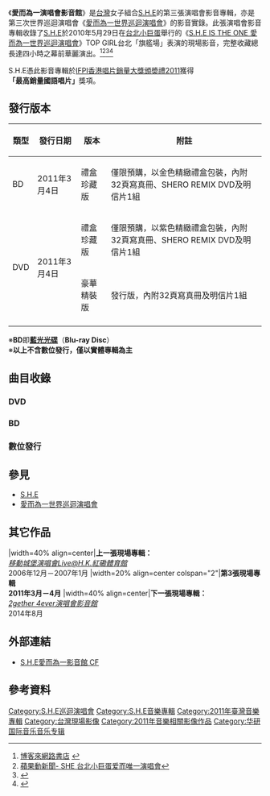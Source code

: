 {{Infobox Album 
| Name		= 愛而為一演唱會影音館
| Type		= [[現場專輯|現場專輯]]
| Artist	= [[S.H.E|S.H.E]] 
| Cover		= S.H.E IS THE ONE.jpg
| Released  	= 2011年3月4日（DVD/BD）<br />2011年4月15日（數位發行）
| Format  	= [[DVD|DVD]]、[[藍光光碟|BD]]、數位發行
| Recorded	= 2010年5月29日
| Length        = 04:36:00
| Genre		= [[華語流行音樂|華語流行音樂]] 
| Label		= {{plainlist|
*[[華研國際音樂|華研國際音樂]]（台灣）
*[[金牌大風|金牌大風]]（中國大陸）
*[[维高文化|维高文化]]（香港）
}}
| venue         = [[台北小巨蛋|台北小巨蛋]]
| Producer	= [[王治平|王治平]]
| Certification = *[[IFPI香港唱片銷量大獎頒獎禮2011|IFPI香港唱片銷量大獎2011]] 十大銷量國語唱片（香港）
*[[IFPI香港唱片銷量大獎頒獎禮2011|IFPI香港唱片銷量大獎2011]] 最高銷量國語唱片（香港）
| Reviews       = *[[IFPI香港唱片銷量大獎頒奬禮2011|IFPI香港唱片銷量大獎頒奬禮2011]] - '''最高銷量國語唱片'''
*[[IFPI香港唱片銷量大獎頒奬禮2011|IFPI香港唱片銷量大獎頒奬禮2011]] - 十大銷量國語唱片
| Last album	= 
| This album	= 
| Next album	= 
| Misc = {{Extra chronology 
| Artist = [[S.H.E|S.H.E]]現場專輯
| Type = 現場專輯
| Last album = ''[[移動城堡演唱會Live@HK紅磡體育館|移動城堡演唱會Live@HK紅磡體育館]]''<br />（2006～2007）
| This album = '''S.H.E 愛而為一 演唱會影音館'''<br />（2011）
| Next album = ''[[2GETHER_4EVER演唱會影音館|2GETHER 4EVER演唱會影音館]]''<br />（2014）
}}
}}
《'''愛而為一演唱會影音館'''》是[[台灣|台灣]]女子組合[[S.H.E|S.H.E]]的第三張演唱會影音專輯，亦是第三次世界巡迴演唱會《[[愛而為一世界巡迴演唱會|愛而為一世界巡迴演唱會]]》的影音實錄。此張演唱會影音專輯收錄了[[S.H.E|S.H.E]]於2010年5月29日在[[台北小巨蛋|台北小巨蛋]]舉行的《[[愛而為一世界巡迴演唱會|S.H.E IS THE ONE 愛而為一世界巡迴演唱會]]》TOP GIRL台北「旗艦場」表演的現場影音，完整收藏總長達四小時之幕前華麗演出。<ref>[http://www.books.com.tw/exep/prod/dvd/dvdfile.php?item=D020035997 博客來網路書店] {{webarchive|url=https://web.archive.org/web/20110204193625/http://www.books.com.tw/exep/prod/dvd/dvdfile.php?item=D020035997 |date=2011-02-04 }}</ref><ref>[http://www.youtube.com/watch?v=-Xe0l_OKYNk&feature=related 蘋果動新聞- SHE 台北小巨蛋爱而唯一演唱會]</ref><ref>{{Cite web |url=http://udn.com/NEWS/ENTERTAINMENT/ENT1/6130231.shtml |title=S.H.E「愛而為一」 阿中告白全都錄 聯合新聞網 |accessdate=2011-02-08 |archive-date=2011-02-03 |archive-url=https://web.archive.org/web/20110203023208/http://udn.com/NEWS/ENTERTAINMENT/ENT1/6130231.shtml |dead-url=no }}</ref><ref>{{Cite web |url=http://dailynews.sina.com/bg/ent/ausdaily/20110131/19042200648.html |title=S.H.E「愛而為一」 阿中告白全都錄 澳洲日報 |accessdate=2011-02-08 |archive-date=2011-02-05 |archive-url=https://web.archive.org/web/20110205163442/http://dailynews.sina.com/bg/ent/ausdaily/20110131/19042200648.html |dead-url=no }}</ref>

S.H.E憑此影音專輯於[[IFPI香港唱片銷量大獎頒奬禮2011|IFPI香港唱片銷量大獎頒奬禮2011]]獲得'''「最高銷量國語唱片」'''獎項。

== 發行版本 ==

{| class="wikitable"
!類型!!發行日期!!版本!!附註
|-
| BD
| 2011年3月4日
| 禮盒珍藏版
| 僅限預購，以金色精緻禮盒包裝，內附32頁寫真冊、SHERO REMIX DVD及明信片1組
|-
|rowspan="2"| DVD
|rowspan="2"| 2011年3月4日
| 禮盒珍藏版
| 僅限預購，以紫色精緻禮盒包裝，內附32頁寫真冊、SHERO REMIX DVD及明信片1組
|-
| 豪華精裝版
| 發行版，內附32頁寫真冊及明信片1組
|-
|}

※'''BD'''即'''[[藍光光碟|藍光光碟]]'''（'''Blu-ray Disc'''）<br>
※'''以上不含數位發行，僅以實體專輯為主'''

== 曲目收錄 ==
=== DVD ===
{{hidden
| headercss = background: #ccccff; font-size: 100%; width: 70%;
| contentcss = text-align: left; font-size: 100%; width: 70%;
| header = 曲目
| content =
* DVD 1
# Overture：S.H.E is the one
# Super Star
# Boom
# Super Model
# 宇宙小姐
# 612星球
# 熱帶雨林
# 天灰
# 五月天
# 最近還好嗎
# 花都開好了
# 我愛雨夜花
# 倫敦大橋垮下來
# 怎麼辦
# 可愛萬歲
# Ella的冒險故事VCR
# {{link-en|Dream a Little Dream of Me|Dream a little dream of me}}（Hebe solo）
# [[Wake_Me_Up_Before_You_Go_Go|Wake me up before you go-go]]（Selina solo）
# 我就是我（Ella solo）
# 觸電（Broadway Version）
# 愛就對了
# 天亮了
# 半糖主義
# 我愛煩惱
# 痛快
* DVD 2
# 三個小女孩的願望VCR
# 天使在唱歌Intro+金鐘罩鐵布衫+夢田
# Happy Birthday to ELLA
# 老婆
# 簡單愛（Ella solo）
# 崇拜（Selina solo）
# 笑忘書（Hebe solo）
# 終結孤單＋三天三夜
# 台語組曲：茶噢+媽媽請妳也保重+惜別的海岸+歡喜就好+熟女版S.H.E的初登場
# 魔力（S.H.E with you）
# I.O.I.O
# 波斯貓
# 不想長大
# Beauty Up My Life
# Remember
# 美麗新世界
# Encore
# 中國話
# SHERO
# Encore Again
# 你不會（清唱）
# 愛呢
# 愛上你（清唱）
# 遠方
# 安靜了
# 戀人未滿
# Credit

* DVD Bonus：「因為愛而為一」幕後實錄DVD
# 愛而為一的魔力 幕後全紀錄
# 我的母親真偉大
# S.H.E KTV卡拉OK伴唱帶VCR
# 簡單愛
# 崇拜
# 笑忘書
# 終結孤單+三天三夜
}}

=== BD ===
{{hidden
| headercss = background: #ccccff; font-size: 100%; width: 70%;
| contentcss = text-align: left; font-size: 100%; width: 70%;
| header = 曲目
| content =
* BD
# Overture：S.H.E is the one
# Super Star
# Boom
# Super Model
# 宇宙小姐
# 612星球
# 熱帶雨林
# 天灰
# 五月天
# 最近還好嗎
# 花都開好了
# 我愛雨夜花
# 倫敦大橋垮下來
# 怎麼辦
# 可愛萬歲
# Ella的冒險故事VCR
# Dream a little dream of me（Hebe solo）
# Wake me up before you go-go（Selina solo）
# 我就是我（Ella solo）
# 觸電（Broadway Version）
# 愛就對了
# 天亮了
# 半糖主義
# 我愛煩惱
# 痛快
# 三個小女孩的願望VCR
# 天使在唱歌Intro+金鐘罩鐵布衫+夢田
# Happy Birthday to ELLA
# 老婆
# 簡單愛（Ella solo）
# 崇拜（Selina solo）
# 笑忘書（Hebe solo）
# 終結孤單＋三天三夜
# 台語組曲：茶噢+媽媽請妳也保重+惜別的海岸+歡喜就好+熟女版S.H.E的初登場
# 魔力（S.H.E with you）
# I.O.I.O
# 波斯貓
# 不想長大
# Beauty Up My Life
# Remember
# 美麗新世界
# Encore
# 中國話
# SHERO
# Encore Again
# 你不會（清唱）
# 愛呢
# 愛上你（清唱）
# 遠方
# 安靜了
# 戀人未滿
# Credit

* BD Bonus：「因為愛而為一」幕後實錄DVD
# 愛而為一的魔力 幕後全紀錄
# 我的母親真偉大
# S.H.E KTV卡拉OK伴唱帶VCR
# 簡單愛
# 崇拜
#  笑忘書
# 終結孤單+三天三夜
}}

=== 數位發行 ===
{{hidden
| headercss = background: #ccccff; font-size: 100%; width: 70%;
| contentcss = text-align: left; font-size: 100%; width: 70%;
| header = 曲目
| content =
# Super Star
# Boom
# Super Model
# 宇宙小姐
# 612星球
# 熱帶雨林
# 天灰
# 五月天
# 最近還好嗎
# 花都開好了
# 我愛雨夜花
# 倫敦大橋垮下來
# 怎麼辦
# 可愛萬歲
# Dream a little dream of me（Hebe solo）
# Wake me up before you go-go（Selina solo）
# 我就是我（Ella solo）
# 觸電（Broadway Version）
# 愛就對了
# 天亮了
# 半糖主義
# 我愛煩惱
# 痛快
# 天使在唱歌Intro+金鐘罩鐵布衫+夢田
# Happy Birthday to ELLA
# 老婆
# 簡單愛（Ella solo）
# 崇拜（Selina solo）
# 笑忘書（Hebe solo）
# 終結孤單＋三天三夜
# 魔力（S.H.E with you）
# I.O.I.O
# 波斯貓
# 不想長大
# Beauty Up My Life
# Remember
# 美麗新世界
# Encore
# 中國話
# SHERO
}}

== 參見 ==
*[[S.H.E|S.H.E]]
*[[愛而為一世界巡迴演唱會|愛而為一世界巡迴演唱會]]

== 其它作品 ==
{{start box}}
|width=40% align=center|'''上一張現場專輯：'''<br />''[[移動城堡演唱會Live@H.K.紅磡體育館|移動城堡演唱會Live@H.K.紅磡體育館]]''<br />2006年12月－2007年1月
|width=20% align=center colspan="2"|'''第3張現場專輯'''<br />'''2011年3月－4月'''
|width=40% align=center|'''下一張現場專輯：'''<br />''[[2gether_4ever演唱會影音館|2gether 4ever演唱會影音館]]''<br />2014年8月
{{end box}}

== 外部連結 ==
* [https://www.youtube.com/watch?v=CLEvlZMFXW4 S.H.E愛而為一影音館 CF] {{Wayback|url=https://www.youtube.com/watch?v=CLEvlZMFXW4 |date=20151218071336 }}

== 參考資料 ==
{{Reflist}}

{{S.H.E}}
{{IFPI香港唱片銷量大獎最高銷量國語唱片}}

[[Category:S.H.E巡迴演唱會|Category:S.H.E巡迴演唱會]]
[[Category:S.H.E音樂專輯|Category:S.H.E音樂專輯]]
[[Category:2011年臺灣音樂專輯|Category:2011年臺灣音樂專輯]]
[[Category:台灣現場影像|Category:台灣現場影像]]
[[Category:2011年音樂相關影像作品|Category:2011年音樂相關影像作品]]
[[Category:华研国际音乐音乐专辑|Category:华研国际音乐音乐专辑]]
